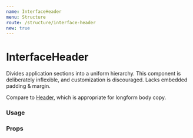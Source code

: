 ```yaml
---
name: InterfaceHeader
menu: Structure
route: /structure/interface-header
new: true
---
```



# InterfaceHeader

Divides application sections into a uniform hierarchy. This component is deliberately inflexible, and customization is discouraged. Lacks embedded padding &amp; margin.

Compare to [Header](/core/header), which is appropriate for longform body copy.

### Usage

<Playground>
  <InterfaceHeader title="Page" byline="Connect to a payroll partner" page />
</Playground>

<Playground>
  <InterfaceHeader
    title="Section"
    byline="Create a profile, post jobs, find candidates."
    section
  />
</Playground>

<Playground>
  <InterfaceHeader
    title="Subdivision"
    byline="Email and notification preferences"
    subsection
  />
</Playground>

<Playground>
  <InterfaceHeader
    title="Mini"
    byline="Maecenas sed diam eget risus varius"
    mini
  />
</Playground>

### Props

<Props of={InterfaceHeader} />

